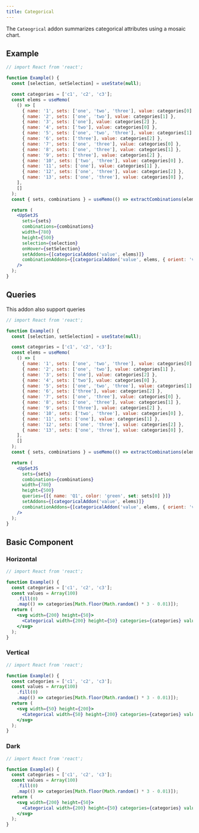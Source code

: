 ```yaml
---
title: Categorical
---
```


The `Cateogrical` addon summarizes categorical attributes using a mosaic chart.

## Example

```jsx live
// import React from 'react';

function Example() {
  const [selection, setSelection] = useState(null);

  const categories = ['c1', 'c2', 'c3'];
  const elems = useMemo(
    () => [
      { name: '1', sets: ['one', 'two', 'three'], value: categories[0] },
      { name: '2', sets: ['one', 'two'], value: categories[1] },
      { name: '3', sets: ['one'], value: categories[2] },
      { name: '4', sets: ['two'], value: categories[0] },
      { name: '5', sets: ['one', 'two', 'three'], value: categories[1] },
      { name: '6', sets: ['three'], value: categories[2] },
      { name: '7', sets: ['one', 'three'], value: categories[0] },
      { name: '8', sets: ['one', 'three'], value: categories[1] },
      { name: '9', sets: ['three'], value: categories[2] },
      { name: '10', sets: ['two', 'three'], value: categories[0] },
      { name: '11', sets: ['one'], value: categories[1] },
      { name: '12', sets: ['one', 'three'], value: categories[2] },
      { name: '13', sets: ['one', 'three'], value: categories[0] },
    ],
    []
  );
  const { sets, combinations } = useMemo(() => extractCombinations(elems), [elems]);

  return (
    <UpSetJS
      sets={sets}
      combinations={combinations}
      width={780}
      height={500}
      selection={selection}
      onHover={setSelection}
      setAddons={[categoricalAddon('value', elems)]}
      combinationAddons={[categoricalAddon('value', elems, { orient: 'vertical' })]}
    />
  );
}
```

## Queries

This addon also support queries

```jsx live
// import React from 'react';

function Example() {
  const [selection, setSelection] = useState(null);

  const categories = ['c1', 'c2', 'c3'];
  const elems = useMemo(
    () => [
      { name: '1', sets: ['one', 'two', 'three'], value: categories[0] },
      { name: '2', sets: ['one', 'two'], value: categories[1] },
      { name: '3', sets: ['one'], value: categories[2] },
      { name: '4', sets: ['two'], value: categories[0] },
      { name: '5', sets: ['one', 'two', 'three'], value: categories[1] },
      { name: '6', sets: ['three'], value: categories[2] },
      { name: '7', sets: ['one', 'three'], value: categories[0] },
      { name: '8', sets: ['one', 'three'], value: categories[1] },
      { name: '9', sets: ['three'], value: categories[2] },
      { name: '10', sets: ['two', 'three'], value: categories[0] },
      { name: '11', sets: ['one'], value: categories[1] },
      { name: '12', sets: ['one', 'three'], value: categories[2] },
      { name: '13', sets: ['one', 'three'], value: categories[0] },
    ],
    []
  );
  const { sets, combinations } = useMemo(() => extractCombinations(elems), [elems]);

  return (
    <UpSetJS
      sets={sets}
      combinations={combinations}
      width={780}
      height={500}
      queries={[{ name: 'Q1', color: 'green', set: sets[0] }]}
      setAddons={[categoricalAddon('value', elems)]}
      combinationAddons={[categoricalAddon('value', elems, { orient: 'vertical' })]}
    />
  );
}
```

## Basic Component

### Horizontal

```jsx live
// import React from 'react';

function Example() {
  const categories = ['c1', 'c2', 'c3'];
  const values = Array(100)
    .fill(0)
    .map(() => categories[Math.floor(Math.random() * 3 - 0.01)]);
  return (
    <svg width={200} height={50}>
      <Categorical width={200} height={50} categories={categories} values={values} />
    </svg>
  );
}
```

### Vertical

```jsx live
// import React from 'react';

function Example() {
  const categories = ['c1', 'c2', 'c3'];
  const values = Array(100)
    .fill(0)
    .map(() => categories[Math.floor(Math.random() * 3 - 0.01)]);
  return (
    <svg width={50} height={200}>
      <Categorical width={50} height={200} categories={categories} values={values} orient="vertical" />
    </svg>
  );
}
```

### Dark

```jsx live
// import React from 'react';

function Example() {
  const categories = ['c1', 'c2', 'c3'];
  const values = Array(100)
    .fill(0)
    .map(() => categories[Math.floor(Math.random() * 3 - 0.01)]);
  return (
    <svg width={200} height={50}>
      <Categorical width={200} height={50} categories={categories} values={values} theme="dark" />
    </svg>
  );
}
```
